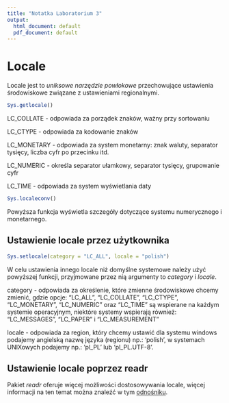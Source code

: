 ```yaml
---
title: "Notatka Laboratorium 3"
output:
  html_document: default
  pdf_document: default
---
```


# Locale

Locale jest to *uniksowe narzędzie powłokowe* przechowujące ustawienia środowiskowe związane z ustawieniami regionalnymi.

```r
Sys.getlocale()
```

LC_COLLATE - odpowiada za porządek znaków, ważny przy sortowaniu

LC_CTYPE - odpowiada za kodowanie znaków

LC_MONETARY - odpowiada za system monetarny: znak waluty, separator tysięcy, liczba cyfr po przecinku itd.

LC_NUMERIC - określa separator ułamkowy, separator tysięcy, grupowanie cyfr

LC_TIME - odpowiada za system wyświetlania daty

```r
Sys.localeconv()
```

Powyższa funkcja wyświetla szczegóły dotyczące systemu numerycznego i monetarnego. 

## Ustawienie locale przez użytkownika

```r
Sys.setlocale(category = "LC_ALL", locale = "polish")
```

W celu ustawienia innego locale niż domyślne systemowe należy użyć powyższej funkcji, przyjmowane przez nią argumenty to *category* i *locale*.

category - odpowiada za określenie, które zmienne środowiskowe chcemy zmienić, gdzie opcje: "LC_ALL", "LC_COLLATE", "LC_CTYPE", "LC_MONETARY", "LC_NUMERIC" oraz "LC_TIME" są wspierane na każdym systemie operacyjnym, niektóre systemy wspierają również: "LC_MESSAGES", "LC_PAPER" i "LC_MEASUREMENT"

locale - odpowiada za region, który chcemy ustawić dla systemu windows podajemy angielską nazwę języka (regionu) np.: 'polish', w systemach UNIXowych podajemy np.: 'pl_PL' lub 'pl_PL.UTF-8'.



## Ustawienie locale poprzez readr

Pakiet *readr* oferuje więcej możliwości dostosowywania locale, więcej informacji na ten temat można znaleźć w tym [odnośniku](https://readr.tidyverse.org/articles/locales.html).
